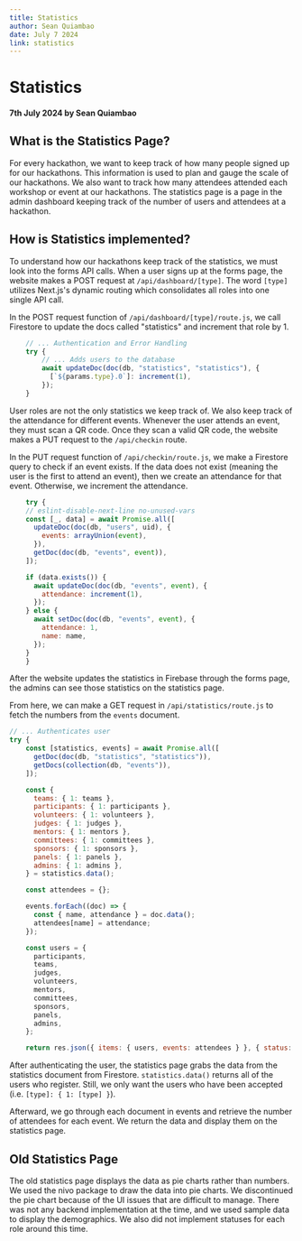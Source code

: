 ```yaml
---
title: Statistics
author: Sean Quiambao
date: July 7 2024
link: statistics
---
```


# Statistics

#### 7th July 2024 by Sean Quiambao

## What is the Statistics Page?

For every hackathon, we want to keep track of how many people signed up for our hackathons. This information is used to plan and gauge the scale of our hackathons. We also want to track how many attendees attended each workshop or event at our hackathons. The statistics page is a page in the admin dashboard keeping track of the number of users and attendees at a hackathon.

## How is Statistics implemented?

To understand how our hackathons keep track of the statistics, we must look into the forms API calls. When a user signs up at the forms page, the website makes a POST request at `/api/dashboard/[type]`. The word `[type]` utilizes Next.js's dynamic routing which consolidates all roles into one single API call.

In the POST request function of `/api/dashboard/[type]/route.js`, we call Firestore to update the docs called "statistics" and increment that role by 1.

```js title="src/app/api/dashboard/[type]/route.js"
    // ... Authentication and Error Handling
    try {
        // ... Adds users to the database
        await updateDoc(doc(db, "statistics", "statistics"), {
          [`${params.type}.0`]: increment(1),
        });
    }
```

User roles are not the only statistics we keep track of. We also keep track of the attendance for different events. Whenever the user attends an event, they must scan a QR code. Once they scan a valid QR code, the website makes a PUT request to the `/api/checkin` route.

In the PUT request function of `/api/checkin/route.js`, we make a Firestore query to check if an event exists. If the data does not exist (meaning the user is the first to attend an event), then we create an attendance for that event. Otherwise, we increment the attendance.

```js title="src/app/api/checkin/route.js"
    try {
    // eslint-disable-next-line no-unused-vars
    const [_, data] = await Promise.all([
      updateDoc(doc(db, "users", uid), {
        events: arrayUnion(event),
      }),
      getDoc(doc(db, "events", event)),
    ]);

    if (data.exists()) {
      await updateDoc(doc(db, "events", event), {
        attendance: increment(1),
      });
    } else {
      await setDoc(doc(db, "events", event), {
        attendance: 1,
        name: name,
      });
    }
    }
```

After the website updates the statistics in Firebase through the forms page, the admins can see those statistics on the statistics page.

From here, we can make a GET request in `/api/statistics/route.js` to fetch the numbers from the `events` document.

```js title="src/app/api/statistics/route.js
// ... Authenticates user
try {
    const [statistics, events] = await Promise.all([
      getDoc(doc(db, "statistics", "statistics")),
      getDocs(collection(db, "events")),
    ]);

    const {
      teams: { 1: teams },
      participants: { 1: participants },
      volunteers: { 1: volunteers },
      judges: { 1: judges },
      mentors: { 1: mentors },
      committees: { 1: committees },
      sponsors: { 1: sponsors },
      panels: { 1: panels },
      admins: { 1: admins },
    } = statistics.data();

    const attendees = {};

    events.forEach((doc) => {
      const { name, attendance } = doc.data();
      attendees[name] = attendance;
    });

    const users = {
      participants,
      teams,
      judges,
      volunteers,
      mentors,
      committees,
      sponsors,
      panels,
      admins,
    };

    return res.json({ items: { users, events: attendees } }, { status: 200 });
```

After authenticating the user, the statistics page grabs the data from the statistics document from Firestore. `statistics.data()` returns all of the users who register. Still, we only want the users who have been accepted (i.e. `[type]: { 1: [type] }`).

Afterward, we go through each document in events and retrieve the number of attendees for each event. We return the data and display them on the statistics page.

## Old Statistics Page

The old statistics page displays the data as pie charts rather than numbers. We used the nivo package to draw the data into pie charts. We discontinued the pie chart because of the UI issues that are difficult to manage. There was not any backend implementation at the time, and we used sample data to display the demographics. We also did not implement statuses for each role around this time.
